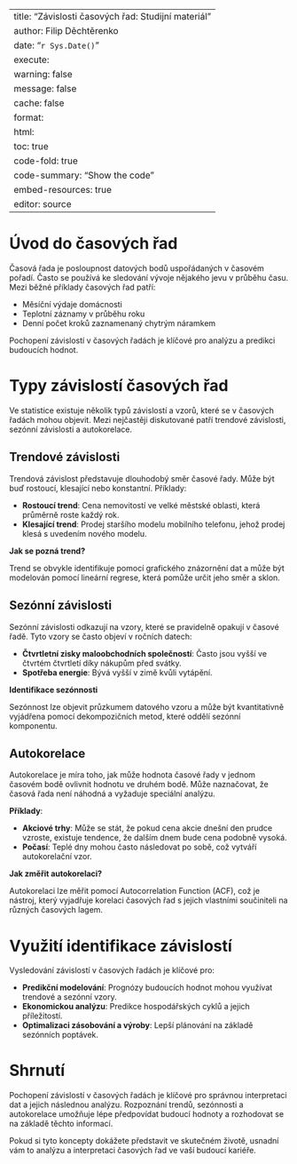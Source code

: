 
---
title: "Závislosti časových řad: Studijní materiál"
author: Filip Děchtěrenko
date: "`r Sys.Date()`"
execute:
  warning: false
  message: false
  cache: false
format:
  html:
    toc: true
    code-fold: true
    code-summary: "Show the code"
    embed-resources: true
editor: source
---

# Úvod do časových řad

Časová řada je posloupnost datových bodů uspořádaných v časovém pořadí. Často se používá ke sledování vývoje nějakého jevu v průběhu času. Mezi běžné příklady časových řad patří:

- Měsíční výdaje domácnosti
- Teplotní záznamy v průběhu roku
- Denní počet kroků zaznamenaný chytrým náramkem

Pochopení závislostí v časových řadách je klíčové pro analýzu a predikci budoucích hodnot.

# Typy závislostí časových řad

Ve statistice existuje několik typů závislostí a vzorů, které se v časových řadách mohou objevit. Mezi nejčastěji diskutované patří trendové závislosti, sezónní závislosti a autokorelace.

## Trendové závislosti

Trendová závislost představuje dlouhodobý směr časové řady. Může být buď rostoucí, klesající nebo konstantní. Příklady:

- **Rostoucí trend**: Cena nemovitostí ve velké městské oblasti, která průměrně roste každý rok.
- **Klesající trend**: Prodej staršího modelu mobilního telefonu, jehož prodej klesá s uvedením nového modelu.
  
**Jak se pozná trend?**

Trend se obvykle identifikuje pomocí grafického znázornění dat a může být modelován pomocí lineární regrese, která pomůže určit jeho směr a sklon.

## Sezónní závislosti

Sezónní závislosti odkazují na vzory, které se pravidelně opakují v časové řadě. Tyto vzory se často objeví v ročních datech:

- **Čtvrtletní zisky maloobchodních společností**: Často jsou vyšší ve čtvrtém čtvrtletí díky nákupům před svátky.
- **Spotřeba energie**: Bývá vyšší v zimě kvůli vytápění.

**Identifikace sezónnosti**

Sezónnost lze objevit průzkumem datového vzoru a může být kvantitativně vyjádřena pomocí dekompozičních metod, které oddělí sezónní komponentu.

## Autokorelace

Autokorelace je míra toho, jak může hodnota časové řady v jednom časovém bodě ovlivnit hodnotu ve druhém bodě. Může naznačovat, že časová řada není náhodná a vyžaduje speciální analýzu.

**Příklady**:

- **Akciové trhy**: Může se stát, že pokud cena akcie dnešní den prudce vzroste, existuje tendence, že dalším dnem bude cena podobně vysoká.
- **Počasí**: Teplé dny mohou často následovat po sobě, což vytváří autokorelační vzor.

**Jak změřit autokorelaci?**

Autokorelaci lze měřit pomocí Autocorrelation Function (ACF), což je nástroj, který vyjadřuje korelaci časových řad s jejich vlastními součiniteli na různých časových lagem.

# Využití identifikace závislostí

Vysledování závislostí v časových řadách je klíčové pro:

- **Predikční modelování**: Prognózy budoucích hodnot mohou využívat trendové a sezónní vzory.
- **Ekonomickou analýzu**: Predikce hospodářských cyklů a jejich příležitostí.
- **Optimalizaci zásobování a výroby**: Lepší plánování na základě sezónních poptávek.

# Shrnutí

Pochopení závislostí v časových řadách je klíčové pro správnou interpretaci dat a jejich následnou analýzu. Rozpoznání trendů, sezónnosti a autokorelace umožňuje lépe předpovídat budoucí hodnoty a rozhodovat se na základě těchto informací.

Pokud si tyto koncepty dokážete představit ve skutečném životě, usnadní vám to analýzu a interpretaci časových řad ve vaší budoucí kariéře.


